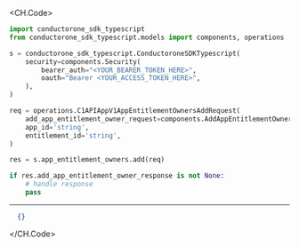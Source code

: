 
<CH.Code>
```python Add.py
import conductorone_sdk_typescript
from conductorone_sdk_typescript.models import components, operations

s = conductorone_sdk_typescript.ConductoroneSDKTypescript(
    security=components.Security(
        bearer_auth="<YOUR_BEARER_TOKEN_HERE>",
        oauth="Bearer <YOUR_ACCESS_TOKEN_HERE>",
    ),
)

req = operations.C1APIAppV1AppEntitlementOwnersAddRequest(
    add_app_entitlement_owner_request=components.AddAppEntitlementOwnerRequest(),
    app_id='string',
    entitlement_id='string',
)

res = s.app_entitlement_owners.add(req)

if res.add_app_entitlement_owner_response is not None:
    # handle response
    pass
```
---

```json Example Response
  {}
```
</CH.Code>
